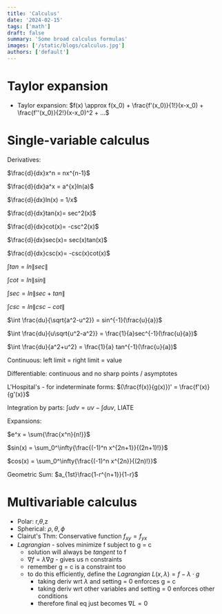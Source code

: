 ```yaml
---
title: 'Calculus'
date: '2024-02-15'
tags: ['math']
draft: false
summary: 'Some broad calculus formulas'
images: ['/static/blogs/calculus.jpg']
authors: ['default']
---
```


# Taylor expansion
- Taylor expansion: $f(x) \approx f(x_0) + \frac{f'(x_0)}{1!}(x-x_0) + \frac{f''(x_0)}{2!}(x-x_0)^2 + ...$


# Single-variable calculus
Derivatives:

$\frac{d}{dx}x^n = nx^{n-1}$

$\frac{d}{dx}a^x = a^{x}ln(a)$

$\frac{d}{dx}ln(x) = 1/x$

$\frac{d}{dx}tan(x)= sec^2(x)$

$\frac{d}{dx}cot(x)= -csc^2(x)$

$\frac{d}{dx}sec(x)= sec(x)tan(x)$

$\frac{d}{dx}csc(x)= -csc(x)cot(x)$

$\int tan = ln\|sec\|$

$\int cot = ln\|sin\|$

$\int sec = ln\|sec+tan\|$

$\int csc = ln\|csc-cot\|$

$\int \frac{du}{\sqrt{a^2-u^2}} = sin^{-1}(\frac{u}{a})$

$\int \frac{du}{u\sqrt{u^2-a^2}} = \frac{1}{a}sec^{-1}(\frac{u}{a})$

$\int \frac{du}{a^2+u^2} = \frac{1}{a} tan^{-1}(\frac{u}{a})$

Continuous: left limit = right limit = value

Differentiable: continuous and no sharp points / asymptotes

L'Hospital's - for indeterminate forms: $(\frac{f(x)}{g(x)})' = \frac{f'(x)}{g'(x)}$

Integration by parts: $\int{udv}=uv-\int{duv}$, LIATE

Expansions:

$e^x = \sum{\frac{x^n}{n!}}$

$sin(x) = \sum_0^\infty{\frac{(-1)^n x^{2n+1}}{(2n+1)!}}$

$cos(x) = \sum_0^\infty{\frac{(-1)^n x^{2n}}{(2n)!}}$

Geometric Sum: $a_{1st}\frac{1-r^{n+1}}{1-r}$

# Multivariable calculus
- Polar: r,$\theta$,z
- Spherical: $\rho,\theta,\phi$
- Clairut's Thm: Conservative function $f_{xy}=f_{yx}$
- *Lagrangian* - solves minimize f subject to g = c
	- solution will always be *tangent* to f
	- $\nabla f = \lambda \nabla g$ - gives us n constraints
	- remember g = c is a constraint too
	- to do this efficiently, define the *Lagrangian* $L(x, \lambda) = f - \lambda \cdot g$
		- taking deriv wrt $\lambda$ and setting = 0 enforces g = c 
		- taking deriv wrt other variables and setting = 0 enforces other conditions
		- therefore final eq just becomes $\nabla L = 0$